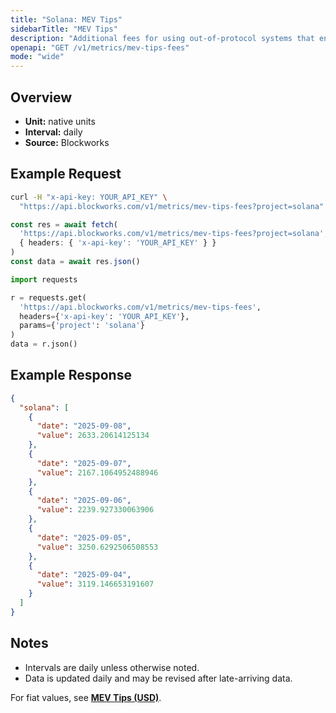 ```yaml
---
title: "Solana: MEV Tips"
sidebarTitle: "MEV Tips"
description: "Additional fees for using out-of-protocol systems that enables users to send transactions, or a bundle of transactions, to block builders or leaders for faster transaction execution, MEV capture, or MEV protection."
openapi: "GET /v1/metrics/mev-tips-fees"
mode: "wide"
---
```


## Overview

- **Unit:** native units
- **Interval:** daily
- **Source:** Blockworks

## Example Request

<CodeGroup>

```bash cURL
curl -H "x-api-key: YOUR_API_KEY" \
  "https://api.blockworks.com/v1/metrics/mev-tips-fees?project=solana"
```

```typescript TypeScript
const res = await fetch(
  'https://api.blockworks.com/v1/metrics/mev-tips-fees?project=solana',
  { headers: { 'x-api-key': 'YOUR_API_KEY' } }
)
const data = await res.json()
```

```python Python
import requests

r = requests.get(
  'https://api.blockworks.com/v1/metrics/mev-tips-fees',
  headers={'x-api-key': 'YOUR_API_KEY'},
  params={'project': 'solana'}
)
data = r.json()
```

</CodeGroup>

## Example Response

```json
{
  "solana": [
    {
      "date": "2025-09-08",
      "value": 2633.20614125134
    },
    {
      "date": "2025-09-07",
      "value": 2167.1064952488946
    },
    {
      "date": "2025-09-06",
      "value": 2239.927330063906
    },
    {
      "date": "2025-09-05",
      "value": 3250.6292506508553
    },
    {
      "date": "2025-09-04",
      "value": 3119.146653191607
    }
  ]
}
```

## Notes
- Intervals are daily unless otherwise noted.
- Data is updated daily and may be revised after late-arriving data.


<Note>For fiat values, see **[MEV Tips (USD)](./mev-tips-fees-usd)**.</Note>
